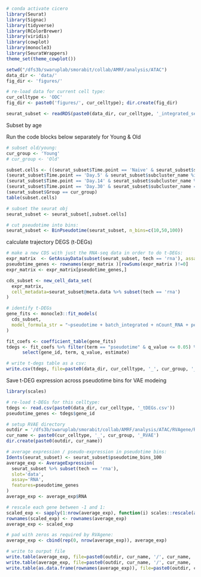 
```r

# conda activate cicero
library(Seurat)
library(Signac)
library(tidyverse)
library(RColorBrewer)
library(viridis)
library(cowplot)
library(monocle3)
library(SeuratWrappers)
theme_set(theme_cowplot())

setwd("/dfs3b/swaruplab/smorabit/collab/AMRF/analysis/ATAC")
data_dir <- 'data/'
fig_dir <- 'figures/'

# re-load data for current cell type:
cur_celltype <- 'ODC'
fig_dir <- paste0('figures/', cur_celltype); dir.create(fig_dir)

seurat_subset <- readRDS(paste0(data_dir, cur_celltype, '_integrated_seurat.rds'))

```

Subset by age 

Run the code blocks below separately for Young & Old 

```r

# subset old/young:
cur_group <- 'Young'
# cur_group <- 'Old'

subset.cells <- ((seurat_subset$Time.point == 'Naive' & seurat_subset$subcluster_name == 'OPC') |
(seurat_subset$Time.point == 'Day.5' & seurat_subset$subcluster_name %in% c('OPC', 'NFOL')) |
(seurat_subset$Time.point == 'Day.14' & seurat_subset$subcluster_name %in% c('MF-ODC', 'Int-ODC')) |
(seurat_subset$Time.point == 'Day.30' & seurat_subset$subcluster_name == 'Mat-ODC')) &
(seurat_subset$Group == cur_group)
table(subset.cells)

# subset the seurat obj
seurat_subset <- seurat_subset[,subset.cells]

# cut pseudotime into bins:
seurat_subset <- BinPseudotime(seurat_subset, n_bins=c(10,50,100))

```

calculate trajectory DEGS (t-DEGs) 

```r

# make a new CDS with just the RNA-seq data in order to do t-DEGs:
expr_matrix  <- GetAssayData(subset(seurat_subset, tech == 'rna'), assay='RNA', slot='data')
pseudotime_genes <- rownames(expr_matrix )[rowSums(expr_matrix )!=0]
expr_matrix <- expr_matrix[pseudotime_genes,]

cds_subset <- new_cell_data_set(
  expr_matrix,
  cell_metadata=seurat_subset@meta.data %>% subset(tech == 'rna')
)

# identify t-DEGs
gene_fits <- monocle3::fit_models(
  cds_subset,
  model_formula_str = "~pseudotime + batch_integrated + nCount_RNA + percent.mt"
)

fit_coefs <- coefficient_table(gene_fits)
tdegs <- fit_coefs %>% filter(term == "pseudotime" & q_value <= 0.05) %>%
      select(gene_id, term, q_value, estimate)

# write t-degs table as a csv:
write.csv(tdegs, file=paste0(data_dir, cur_celltype, '_', cur_group, '_tDEGs.csv'), quote=FALSE, row.names=FALSE)


```

Save t-DEG expression across pseudotime bins for VAE modeing

```r

library(scales)

# re-load t-DEGs for this celltype:
tdegs <- read.csv(paste0(data_dir, cur_celltype, '_tDEGs.csv'))
pseudotime_genes <- tdegs$gene_id

# setup RVAE directory
outdir = '/dfs3b/swaruplab/smorabit/collab/AMRF/analysis/ATAC/RVAgene/RVAgene/data/'
cur_name <- paste0(cur_celltype, '_', cur_group, '_RVAE')
dir.create(paste0(outdir, cur_name))

# average expression / pseudo-expression in pseudotime bins:
Idents(seurat_subset) <- seurat_subset$pseudotime_bins_100
average_exp <- AverageExpression(
  seurat_subset %>% subset(tech == 'rna'),
  slot='data',
  assay='RNA',
  features=pseudotime_genes
)
average_exp <- average_exp$RNA

# rescale each gene between -1 and 1:
scaled_exp <- sapply(1:nrow(average_exp), function(i) scales::rescale(as.numeric(average_exp[i,]), to=c(-1,1))) %>% t %>% as.data.frame
rownames(scaled_exp) <- rownames(average_exp)
average_exp <- scaled_exp

# pad with zeros as required by RVAgene:
average_exp <- cbind(rep(0, nrow(average_exp)), average_exp)

# write to ourput file
write.table(average_exp, file=paste0(outdir, cur_name, '/', cur_name, '_TRAIN'), sep=',',quote=FALSE, row.names=FALSE, col.names=FALSE)
write.table(average_exp, file=paste0(outdir, cur_name, '/', cur_name, '_TEST'), sep=',',quote=FALSE, row.names=FALSE, col.names=FALSE)
write.table(as.data.frame(rownames(average_exp)), file=paste0(outdir, cur_name, '/feature_names.csv' ), sep=',',quote=FALSE, row.names=FALSE, col.names=FALSE)



```
